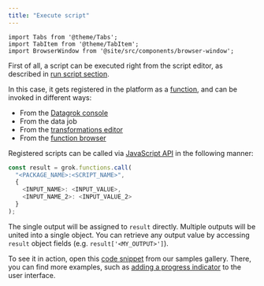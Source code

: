 ```yaml
---
title: "Execute script"
---
```


```mdx-code-block
import Tabs from '@theme/Tabs';
import TabItem from '@theme/TabItem';
import BrowserWindow from '@site/src/components/browser-window';
```


First of all, a script can be executed right from the script editor,
as described in [run script section](getting-started#how-to-run-a-script).

In this case, it gets registered in the platform as a
[function](/help/datagrok/concepts/functions/functions.md), and can be invoked in different ways:

- From the [Datagrok console](/help/datagrok/navigation/navigation.md#console)
- From the data job
- From the [transformations editor](/help/transform/recipe-editor.md)
- From the [function browser](https://public.datagrok.ai/functions)

Registered scripts can be called via [JavaScript API](/help/develop/packages/js-api.md) in the following manner:

```javascript
const result = grok.functions.call(
  "<PACKAGE_NAME>:<SCRIPT_NAME>", 
  { 
    <INPUT_NAME>: <INPUT_VALUE>,
    <INPUT_NAME_2>: <INPUT_VALUE_2>
  }
);
```

The single output will be assigned to `result` directly. Multiple outputs will be united into a single object.
You can retrieve any output value by accessing `result` object fields (e.g. `result['<MY_OUTPUT>']`).

To see it in action, open this
[code snippet](https://public.datagrok.ai/js/samples/scripting/scripting) from our samples gallery.
There, you can find more examples, such as
[adding a progress indicator](https://public.datagrok.ai/js/samples/functions/progress) to the user interface.